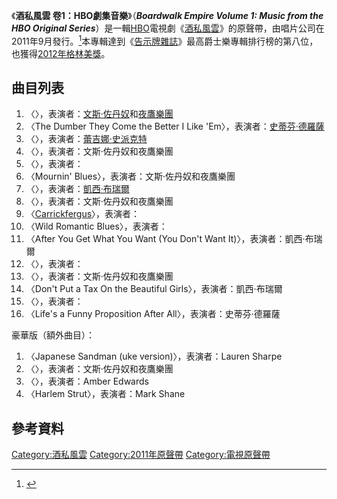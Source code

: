 {{roughtranslation|time=2016-12-09T01:22:19+00:00}}
{{noteTA
|G1=TV
}}
{{Infobox album
| Name       = 酒私風雲 卷1：HBO劇集音樂<br />''Boardwalk Empire Volume 1: Music from the HBO Original Series''
| Type       = 原聲帶
| Artist     = 多位演出者
| Cover      = Boardwalk Empire Volume 1.jpg
| Alt        = 
| Released   = {{Start date|2011|09|13}}
| Recorded   = 
| Genre      = 
| Length     = <!-- {{Duration|m=|s=}} -->
| Label      = {{link-en|Elektra Records|Elektra Records|Elektra}}
| Producer   = 
| Last album = 
| This album = '''酒私風雲 卷1：HBO劇集音樂'''（2011年）
| Next album = '''[[酒私風雲_卷2：HBO劇集音樂|酒私風雲 卷2：HBO劇集音樂]]'''（2013年）
}}
《'''酒私風雲 卷1：HBO劇集音樂'''》（'''''Boardwalk Empire Volume 1: Music from the HBO Original Series'''''）是一輯[[HBO|HBO]]電視劇《[[酒私風雲|酒私風雲]]》的原聲帶，由{{link-en|Elektra Records|Elektra Records}}唱片公司在2011年9月發行。<ref>{{Cite web |url = http://www.allmusic.com/album/boardwalk-empire-vol-1-mw0002191519 |title = Original Soundtrack Boardwalk Empire, Vol. 1 |publisher = AllMusic |language = en |access-date = 2016-12-09 |archive-date = 2018-09-03 |archive-url = https://web.archive.org/web/20180903215520/https://www.allmusic.com/album/boardwalk-empire-vol-1-mw0002191519 |dead-url = no }}</ref>本專輯達到《[[告示牌雜誌|告示牌雜誌]]》最高爵士樂專輯排行榜的第八位，也獲得[[第54屆格林美獎|2012年格林美獎]]{{link-en|格林美獎最佳影視媒體作品作曲專輯|Grammy Award for Best Compilation Soundtrack for Visual Media|最佳影視媒體作品作曲專輯}}。

== 曲目列表 ==
# 〈{{link-en|Livery Stable Blues|Livery Stable Blues}}〉，表演者：[[文斯·佐丹奴|文斯·佐丹奴]]和[[夜鷹樂團|夜鷹樂團]]
# 〈The Dumber They Come the Better I Like 'Em〉，表演者：[[史蒂芬·德羅薩|史蒂芬·德羅薩]]
# 〈{{link-en|Mon Homme|Mon Homme|My Man}}〉，表演者：[[蕾吉娜·史派克特|蕾吉娜·史派克特]]
# 〈{{link-en|Darktown Strutters' Ball|Darktown Strutters' Ball}}〉，表演者：文斯·佐丹奴和夜鷹樂團
# 〈{{link-en|Crazy Blues|Crazy Blues}}〉，表演者：{{link-en|凱瑟琳·羅素|Catherine Russell (singer)}}
# 〈Mournin' Blues〉，表演者：文斯·佐丹奴和夜鷹樂團
# 〈{{link-en|Some of These Days|Some of These Days}}〉，表演者：[[凱西·布瑞爾|凱西·布瑞爾]]
# 〈{{link-en|Margie (song)|Margie (song)|Margie}}〉，表演者：文斯·佐丹奴和夜鷹樂團
# 〈[[卡里克弗格斯_(歌曲)|Carrickfergus]]〉，表演者：{{link-en|盧登·溫賴特三世|Loudon Wainwright III}}
# 〈Wild Romantic Blues〉，表演者：{{link-en|妮莉·麥凱|Nellie McKay}}
# 〈After You Get What You Want (You Don't Want It)〉，表演者：凱西·布瑞爾
# 〈{{link-en|The Sheik of Araby|The Sheik of Araby}}〉，表演者：{{link-en|Leon Redbone|Leon Redbone}}
# 〈{{link-en|The Japanese Sandman|The Japanese Sandman|Japanese Sandman}}〉，表演者：文斯·佐丹奴和夜鷹樂團
# 〈Don't Put a Tax On the Beautiful Girls〉，表演者：凱西·布瑞爾
# 〈{{link-en|All by Myself (Irving Berlin song)|All by Myself (Irving Berlin song)|All by Myself}}〉，表演者：{{link-en|瑪莎·溫賴特|Martha Wainwright}}
# 〈Life's a Funny Proposition After All〉，表演者：史蒂芬·德羅薩

豪華版（額外曲目）：
# 〈Japanese Sandman (uke version)〉，表演者：Lauren Sharpe
# 〈{{link-en|Maple Leaf Rag|Maple Leaf Rag}}〉，表演者：文斯·佐丹奴和夜鷹樂團
# 〈{{link-en|Alice Blue Gown|Alice Blue Gown}}〉，表演者：Amber Edwards
# 〈Harlem Strut〉，表演者：Mark Shane

== 參考資料 ==
{{Reflist}}

[[Category:酒私風雲|Category:酒私風雲]]
[[Category:2011年原聲帶|Category:2011年原聲帶]]
[[Category:電視原聲帶|Category:電視原聲帶]]